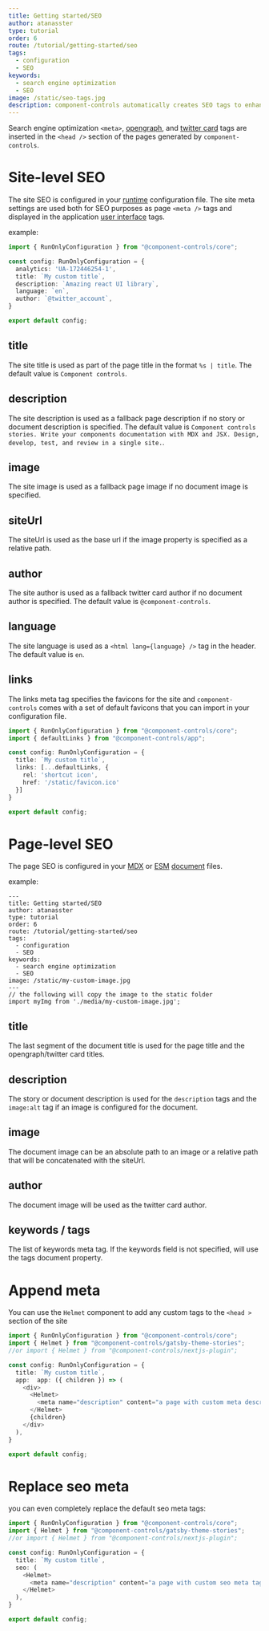 ```yaml
---
title: Getting started/SEO
author: atanasster
type: tutorial
order: 6
route: /tutorial/getting-started/seo
tags:
  - configuration
  - SEO
keywords:
  - search engine optimization
  - SEO
image: /static/seo-tags.jpg
description: component-controls automatically creates SEO tags to enhance the sharing and searching of your documentation sites and allows full customization
---
```


Search engine optimization `<meta>`, [opengraph](https://ogp.me), and [twitter card](https://developer.twitter.com/en/docs/twitter-for-websites/cards/overview/markup) tags are inserted in the `<head />` section of the pages generated by `component-controls`. 

# Site-level SEO

The site SEO is configured in your [runtime](/configuration/runtime/) configuration file. The site meta settings are used both for SEO purposes as page `<meta />` tags and displayed in the application [user interface](/tutorial/getting-started/ui-customization)
tags.

example: 

```js:title=.config/runtime.ts
import { RunOnlyConfiguration } from "@component-controls/core";

const config: RunOnlyConfiguration = {
  analytics: 'UA-172446254-1',
  title: `My custom title`,
  description: `Amazing react UI library`,
  language: `en`,
  author: `@twitter_account`,
}

export default config;
```
## title

The site title is used as part of the page title in the format  `%s | title`. The default value is `Component controls`.

## description

The site description is used as a fallback page description if no story or document description is specified. The default value is `Component controls stories. Write your components documentation with MDX and JSX. Design, develop, test, and review in a single site.`.

## image

The site image is used as a fallback page image if no document image is specified.

## siteUrl

The siteUrl is used as the base url if the image property is specified as a relative path.

## author

The site author is used as a fallback twitter card author if no document author is specified. The default value is `@component-controls`.

## language

The site language is used as a `<html lang={language} />` tag in the header. The default value is `en`.

## links

The links meta tag specifies the favicons for the site and `component-controls` comes with a set of default favicons that you can import in your configuration file.

```js:title=.config/runtime.ts
import { RunOnlyConfiguration } from "@component-controls/core";
import { defaultLinks } from "@component-controls/app";

const config: RunOnlyConfiguration = {
  title: `My custom title`,
  links: [...defaultLinks, {
    rel: 'shortcut icon',
    href: '/static/favicon.ico'
  }]
}

export default config;
```

# Page-level SEO

The page SEO is configured in your [MDX](/tutorial/mdx-documentation) or [ESM](/tutorial/esmodules-stories) [document](/tutorial/reference/document) files.

example: 

```mdx:title=document.mdx
---
title: Getting started/SEO
author: atanasster
type: tutorial
order: 6
route: /tutorial/getting-started/seo
tags:
  - configuration
  - SEO
keywords:
  - search engine optimization
  - SEO
image: /static/my-custom-image.jpg
---
// the following will copy the image to the static folder
import myImg from './media/my-custom-image.jpg';
```
## title

The last segment of the document title is used for the page title and the opengraph/twitter card titles.

## description

The story or document description is used for the `description` tags and the `image:alt` tag if an image is configured for the document.

## image

The document image can be an absolute path to an image or a relative path that will be concatenated with the siteUrl.

## author

The document image will be used as the twitter card author.

## keywords / tags

The list of keywords meta tag. If the keywords field is not specified, will use the tags document property.

# Append meta

You can use the `Helmet` component to add any custom tags to the `<head >` section of the site

```js:title=.config/runtime.ts
import { RunOnlyConfiguration } from "@component-controls/core";
import { Helmet } from "@component-controls/gatsby-theme-stories";
//or import { Helmet } from "@component-controls/nextjs-plugin";

const config: RunOnlyConfiguration = {
  title: `My custom title`,
  app:  app: ({ children }) => (
    <div>
      <Helmet>
        <meta name="description" content="a page with custom meta description" />
      </Helmet>
      {children}
    </div>
  ),
}

export default config;
```

# Replace seo meta

you can even completely replace the default seo meta tags:

```js:title=.config/runtime.ts
import { RunOnlyConfiguration } from "@component-controls/core";
import { Helmet } from "@component-controls/gatsby-theme-stories";
//or import { Helmet } from "@component-controls/nextjs-plugin";

const config: RunOnlyConfiguration = {
  title: `My custom title`,
  seo: (
    <Helmet>
      <meta name="description" content="a page with custom seo meta tags" />
    </Helmet>
  ),  
}

export default config;
```
